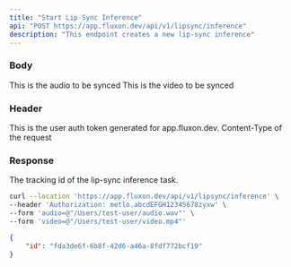 ```yaml
---
title: "Start Lip Sync Inference"
api: "POST https://app.fluxon.dev/api/v1/lipsync/inference"
description: "This endpoint creates a new lip-sync inference"
---
```


### Body

<ParamField body="audio" type="file">
  This is the audio to be synced
</ParamField>

<ParamField body="video" type="file">
  This is the video to be synced
</ParamField>

### Header

<ParamField header="Authorization" type="string">
  This is the user auth token generated for app.fluxon.dev.
</ParamField>

<ParamField header="Content-Type" type="string" initialValue="multipart/form-data" default="multipart/form-data" >
  Content-Type of the request
</ParamField>

### Response

<ResponseField name="id" type="uuid">
  The tracking id of the lip-sync inference task.
</ResponseField>

<RequestExample>

```bash Example Request
curl --location 'https://app.fluxon.dev/api/v1/lipsync/inference' \
--header 'Authorization: metlo.abcdEFGH12345678zyxw' \
--form 'audio=@"/Users/test-user/audio.wav"' \
--form 'video=@"/Users/test-user/video.mp4"'
```

</RequestExample>

<ResponseExample>

```json Response
{
    "id": "fda3de6f-6b8f-42d6-a46a-8fdf772bcf19"
}
```

</ResponseExample>
